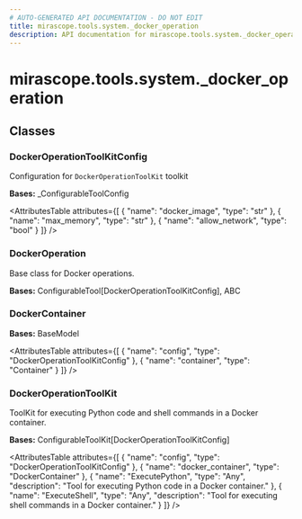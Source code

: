 ```yaml
---
# AUTO-GENERATED API DOCUMENTATION - DO NOT EDIT
title: mirascope.tools.system._docker_operation
description: API documentation for mirascope.tools.system._docker_operation
---
```


# mirascope.tools.system._docker_operation

<ApiType type="Module" />

## Classes

### DockerOperationToolKitConfig

<ApiType type="Class" />

Configuration for `DockerOperationToolKit` toolkit

**Bases:** _ConfigurableToolConfig

<AttributesTable
  attributes={[
  {
    "name": "docker_image",
    "type": "str"
  },
  {
    "name": "max_memory",
    "type": "str"
  },
  {
    "name": "allow_network",
    "type": "bool"
  }
]}
/>


### DockerOperation

<ApiType type="Class" />

Base class for Docker operations.

**Bases:** ConfigurableTool[DockerOperationToolKitConfig], ABC


### DockerContainer

<ApiType type="Class" />

**Bases:** BaseModel

<AttributesTable
  attributes={[
  {
    "name": "config",
    "type": "DockerOperationToolKitConfig"
  },
  {
    "name": "container",
    "type": "Container"
  }
]}
/>


### DockerOperationToolKit

<ApiType type="Class" />

ToolKit for executing Python code and shell commands in a Docker container.

**Bases:** ConfigurableToolKit[DockerOperationToolKitConfig]

<AttributesTable
  attributes={[
  {
    "name": "config",
    "type": "DockerOperationToolKitConfig"
  },
  {
    "name": "docker_container",
    "type": "DockerContainer"
  },
  {
    "name": "ExecutePython",
    "type": "Any",
    "description": "Tool for executing Python code in a Docker container."
  },
  {
    "name": "ExecuteShell",
    "type": "Any",
    "description": "Tool for executing shell commands in a Docker container."
  }
]}
/>




